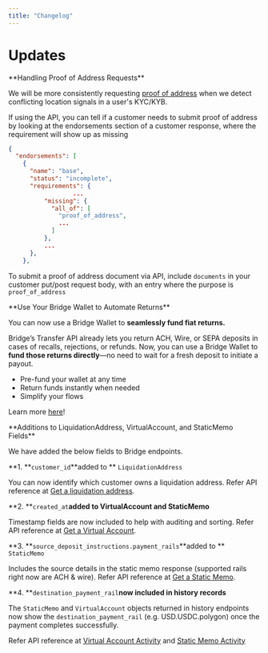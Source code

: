 ```yaml
---
title: "Changelog"
---
```


# Updates

<Update label="07/20/2025" description="">
  **Handling Proof of Address Requests**

  We will be more consistently requesting <u>proof of address</u> when we detect conflicting location signals in a user's KYC/KYB.

  If using the API, you can tell if a customer needs to submit proof of address by looking at the endorsements section of a customer response, where the requirement will show up as missing

  ```json
  {
    "endorsements": [
      {
        "name": "base",
        "status": "incomplete",
        "requirements": {
  					...
            "missing": {
              "all_of": [  
                "proof_of_address",  
                ...  
              ]
            },
            ...
        },
      },
  ```

  To submit a proof of address document via API, include `documents` in your customer put/post request body, with an entry where the purpose is `proof_of_address`
</Update>

<Update label="07/15/2025">
  **Use Your Bridge Wallet to Automate Returns**

  You can now use a Bridge Wallet to **seamlessly fund fiat returns.**

  Bridge’s Transfer API already lets you return ACH, Wire, or SEPA deposits in cases of recalls, rejections, or refunds. Now, you can use a Bridge Wallet to **fund those returns directly**—no need to wait for a fresh deposit to initiate a payout.

  - Pre-fund your wallet at any time
  - Return funds instantly when needed
  - Simplify your flows

  Learn more [<u>here</u>](/orchestration/transfer/returns)\!
</Update>

<Update label="07/15/2025">
  **Additions to LiquidationAddress, VirtualAccount, and StaticMemo Fields**

  We have added the below fields to Bridge endpoints.

  **1. **`customer_id`**added to ** `LiquidationAddress`

  You can now identify which customer owns a liquidation address. Refer API reference at [<u>Get a liquidation address</u>](https://apidocs.bridge.xyz/reference/get-a-liquidation-address).

  **2. **`created_at`**added to VirtualAccount and StaticMemo** 

  Timestamp fields are now included to help with auditing and sorting. Refer API reference at [<u>Get a Virtual Account</u>](https://apidocs.bridge.xyz/reference/get_customers-customerid-virtual-accounts-virtualaccountid).

  **3. **`source_deposit_instructions.payment_rails`**added to ** `StaticMemo`

  Includes the source details in the static memo response (supported rails right now are ACH & wire). Refer API reference at [<u>Get a Static Memo</u>](https://apidocs.bridge.xyz/reference/get_customers-customerid-static-memos-staticmemoid).

  **4. **`destination_payment_rail`**now included in history records** 

  The `StaticMemo` and `VirtualAccount` objects returned in history endpoints now show the `destination_payment_rail` (e.g. USD.USDC.polygon) once the payment completes successfully.

  Refer API reference at [<u>Virtual Account Activity</u>](https://apidocs.bridge.xyz/reference/get_customers-customerid-virtual-accounts-virtualaccountid-history) and [<u>Static Memo Activity</u>](https://apidocs.bridge.xyz/reference/get_customers-customerid-static-memos-staticmemoid-history)
</Update>
